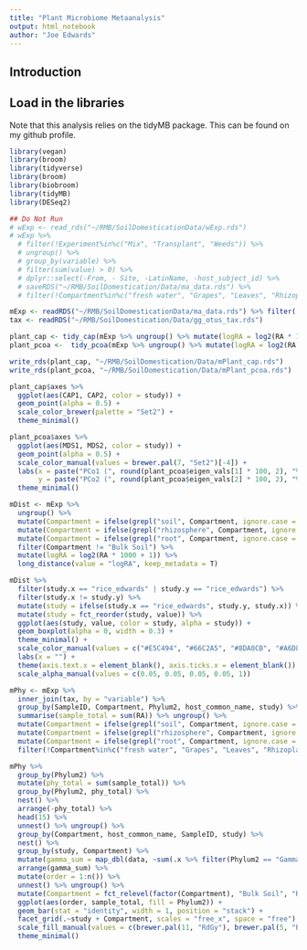 ```yaml
---
title: "Plant Microbiome Metaanalysis"
output: html_notebook
author: "Joe Edwards"
---
```


## Introduction

## Load in the libraries
Note that this analysis relies on the tidyMB package. This can be found on my github profile.
```r
library(vegan)
library(broom)
library(tidyverse)
library(broom)
library(biobroom)
library(tidyMB)
library(DESeq2)
```

```r
## Do Not Run
# wExp <- read_rds("~/RMB/SoilDomesticationData/wExp.rds")
# wExp %>% 
  # filter(!Experiment%in%c("Mix", "Transplant", "Weeds")) %>% 
  # ungroup() %>% 
  # group_by(variable) %>% 
  # filter(sum(value) > 0) %>% 
  # dplyr::select(-From, - Site, -LatinName, -host_subject_id) %>% 
  # saveRDS("~/RMB/SoilDomestication/Data/ma_data.rds") %>% 
  # filter(!Compartment%in%c("fresh water", "Grapes", "Leaves", "Rhizoplane"))

mExp <- readRDS("~/RMB/SoilDomesticationData/ma_data.rds") %>% filter(!Compartment%in%c("fresh water", "Grapes", "Leaves", "Rhizoplane"))
tax <- readRDS("~/RMB/SoilDomestication/Data/gg_otus_tax.rds")
```

```r
plant_cap <- tidy_cap(mExp %>% ungroup() %>% mutate(logRA = log2(RA * 1000 + 1)), value = "logRA", formula = "host_common_name")
plant_pcoa <-  tidy_pcoa(mExp %>% ungroup() %>% mutate(logRA = log2(RA * 1000 + 1)), value = "logRA")

write_rds(plant_cap, "~/RMB/SoilDomestication/Data/mPlant_cap.rds")
write_rds(plant_pcoa, "~/RMB/SoilDomestication/Data/mPlant_pcoa.rds")
```

```r
plant_cap$axes %>% 
  ggplot(aes(CAP1, CAP2, color = study)) +
  geom_point(alpha = 0.5) +
  scale_color_brewer(palette = "Set2") +
  theme_minimal()

plant_pcoa$axes %>% 
  ggplot(aes(MDS1, MDS2, color = study)) +
  geom_point(alpha = 0.5) +
  scale_color_manual(values = brewer.pal(7, "Set2")[-4]) +
  labs(x = paste("PCo1 (", round(plant_pcoa$eigen_vals[1] * 100, 2), "%)", sep = ""), 
       y = paste("PCo2 (", round(plant_pcoa$eigen_vals[2] * 100, 2), "%)", sep = "")) +
  theme_minimal()
```

```r
mDist <- mExp %>% 
  ungroup() %>% 
  mutate(Compartment = ifelse(grepl("soil", Compartment, ignore.case = T), "Bulk Soil", Compartment)) %>% 
  mutate(Compartment = ifelse(grepl("rhizosphere", Compartment, ignore.case = T), "Rhizosphere", Compartment)) %>% 
  mutate(Compartment = ifelse(grepl("root", Compartment, ignore.case = T), "Endosphere", Compartment)) %>% 
  filter(Compartment != "Bulk Soil") %>% 
  mutate(logRA = log2(RA * 1000 + 1)) %>% 
  long_distance(value = "logRA", keep_metadata = T)

mDist %>% 
  filter(study.x == "rice_edwards" | study.y == "rice_edwards") %>% 
  filter(study.x != study.y) %>% 
  mutate(study = ifelse(study.x == "rice_edwards", study.y, study.x)) %>% 
  mutate(study = fct_reorder(study, value)) %>% 
  ggplot(aes(study, value, color = study, alpha = study)) +
  geom_boxplot(alpha = 0, width = 0.3) +
  theme_minimal() +
  scale_color_manual(values = c("#E5C494", "#66C2A5", "#8DA0CB", "#A6D854", "#FC8D62", "#E5C494")) +
  labs(x = "") +
  theme(axis.text.x = element_blank(), axis.ticks.x = element_blank()) +
  scale_alpha_manual(values = c(0.05, 0.05, 0.05, 0.05, 1))
```



```r
mPhy <- mExp %>% 
  inner_join(tax, by = "variable") %>% 
  group_by(SampleID, Compartment, Phylum2, host_common_name, study) %>% 
  summarise(sample_total = sum(RA)) %>% ungroup() %>% 
  mutate(Compartment = ifelse(grepl("soil", Compartment, ignore.case = T), "Bulk Soil", Compartment)) %>% 
  mutate(Compartment = ifelse(grepl("rhizosphere", Compartment, ignore.case = T), "Rhizosphere", Compartment)) %>% 
  mutate(Compartment = ifelse(grepl("root", Compartment, ignore.case = T), "Endosphere", Compartment)) %>% 
  filter(!Compartment%in%c("fresh water", "Grapes", "Leaves", "Rhizoplane"))

mPhy %>% 
  group_by(Phylum2) %>% 
  mutate(phy_total = sum(sample_total)) %>% 
  group_by(Phylum2, phy_total) %>% 
  nest() %>% 
  arrange(-phy_total) %>% 
  head(15) %>% 
  unnest() %>% ungroup() %>% 
  group_by(Compartment, host_common_name, SampleID, study) %>% 
  nest() %>% 
  group_by(study, Compartment) %>% 
  mutate(gamma_sum = map_dbl(data, ~sum(.x %>% filter(Phylum2 == "Gammaproteobacteria") %>% pull(sample_total)))) %>% 
  arrange(gamma_sum) %>% 
  mutate(order = 1:n()) %>%
  unnest() %>% ungroup() %>% 
  mutate(Compartment = fct_relevel(factor(Compartment), "Bulk Soil", "Rhizosphere", "Endosphere")) %>% 
  ggplot(aes(order, sample_total, fill = Phylum2)) +
  geom_bar(stat = "identity", width = 1, position = "stack") +
  facet_grid(.~study + Compartment, scales = "free_x", space = "free") +
  scale_fill_manual(values = c(brewer.pal(11, "RdGy"), brewer.pal(5, "Blues")[-1])) +
  theme_minimal()
```

